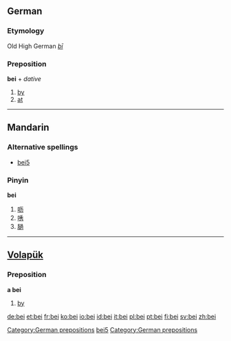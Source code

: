 ==German==
===Etymology===
Old High German ''[[bī]]''
===Preposition===
'''bei''' + ''dative''

# [[by]]
# [[at]]

[[Category:German prepositions]]

----

==Mandarin==
===Alternative spellings===
*[[bei5]]

===Pinyin===
'''bei'''
# [[呖]]
# [[唀]]
# [[膼]]

[[Category:Mandarin pinyin|bei5]]

----

==[[Volapük]]==
===Preposition===
'''a bei'''
# [[by]]

[[Category:German prepositions]]

[[de:bei]]
[[et:bei]]
[[fr:bei]]
[[ko:bei]]
[[io:bei]]
[[id:bei]]
[[it:bei]]
[[pl:bei]]
[[pt:bei]]
[[fi:bei]]
[[sv:bei]]
[[zh:bei]]
